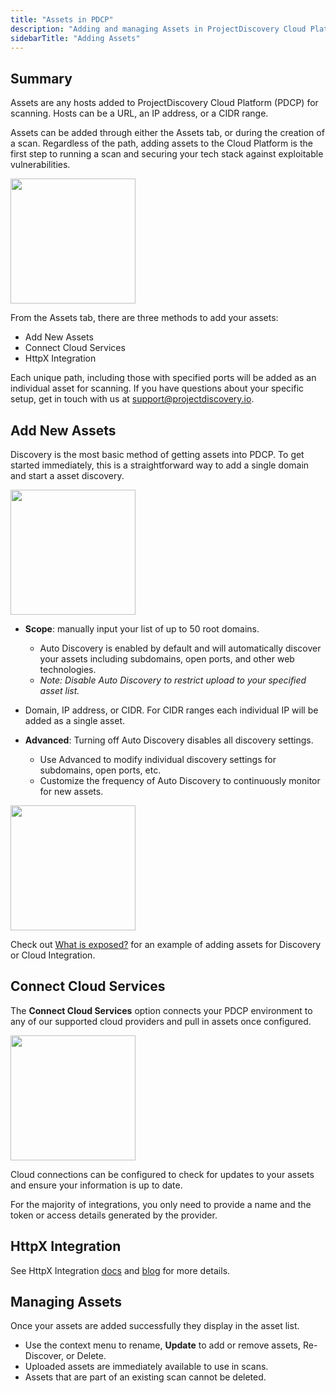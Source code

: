 ```yaml
---
title: "Assets in PDCP"
description: "Adding and managing Assets in ProjectDiscovery Cloud Platform"
sidebarTitle: "Adding Assets"
---
```

## Summary
Assets are any hosts added to ProjectDiscovery Cloud Platform (PDCP) for scanning. Hosts can be a URL, an IP address, or a CIDR range.

Assets can be added through either the Assets tab, or during the creation of a scan. Regardless of the path, adding assets to the Cloud Platform is the first step to running a scan and securing your tech stack against exploitable vulnerabilities. 

<img height="200" src="/images/platform/assetspage.png" />

From the Assets tab, there are three methods to add your assets: 
 - Add New Assets
 - Connect Cloud Services
 - HttpX Integration

 Each unique path, including those with specified ports will be added as an individual asset for scanning. If you have questions about your specific setup, get in touch with us at support@projectdiscovery.io.

 ## Add New Assets 

 Discovery is the most basic method of getting assets into PDCP. To get started immediately, this is a straightforward way to add a single domain and start a asset discovery. 

<img height="200" src="/images/platform/addassets.png" />

- **Scope**: manually input your list of up to 50 root domains. 

   - Auto Discovery is enabled by default and will automatically discover your assets including subdomains, open ports, and other web technologies. 
   - *Note: Disable Auto Discovery to restrict upload to your specified asset list.* 

- Domain, IP address, or CIDR. For CIDR ranges each individual IP will be added as a single asset.

- **Advanced**: Turning off Auto Discovery disables all discovery settings. 

  - Use Advanced to modify individual discovery settings for subdomains, open ports, etc. 
  - Customize the frequency of Auto Discovery to continuously monitor for new assets. 

<img height="200" src="/images/platform/assetsadvanced.png" />

<Info> Check out [What is exposed?](/cloud/examples/addassets) for an example of adding assets for Discovery or Cloud Integration. </Info>

## Connect Cloud Services

The **Connect Cloud Services** option connects your PDCP environment to any of our supported cloud providers and pull in assets once configured.

<img height="200" src="/images/platform/connectcloudservices.png" />

Cloud connections can be configured to check for updates to your assets and ensure your information is up to date. 

For the majority of integrations, you only need to provide a name and the token or access details generated by the provider. 

## HttpX Integration

See HttpX Integration [docs](https://docs.projectdiscovery.io/tools/httpx/running#url-probe) and [blog](https://blog.projectdiscovery.io/introducing-httpx-dashboard-2/) for more details.

## Managing Assets

Once your assets are added successfully they display in the asset list.

 - Use the context menu to rename, **Update** to add or remove assets, Re-Discover, or Delete.
 - Uploaded assets are immediately available to use in scans.
 - Assets that are part of an existing scan cannot be deleted. 

